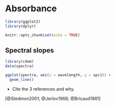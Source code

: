 # Absorbance {#absorbance}

```r
library(ggplot2)
library(dplyr)

knitr::opts_chunk$set(echo = TRUE)
```

## Spectral slopes {#sl}

```r
library(cdom)
data(spectra)

ggplot(spectra, aes(x = wavelength, y = spc1)) +
  geom_line()

```


- Cite the 3 references and why.

[@Stedmon2001; @Jerlov1968; @Bricaud1981]